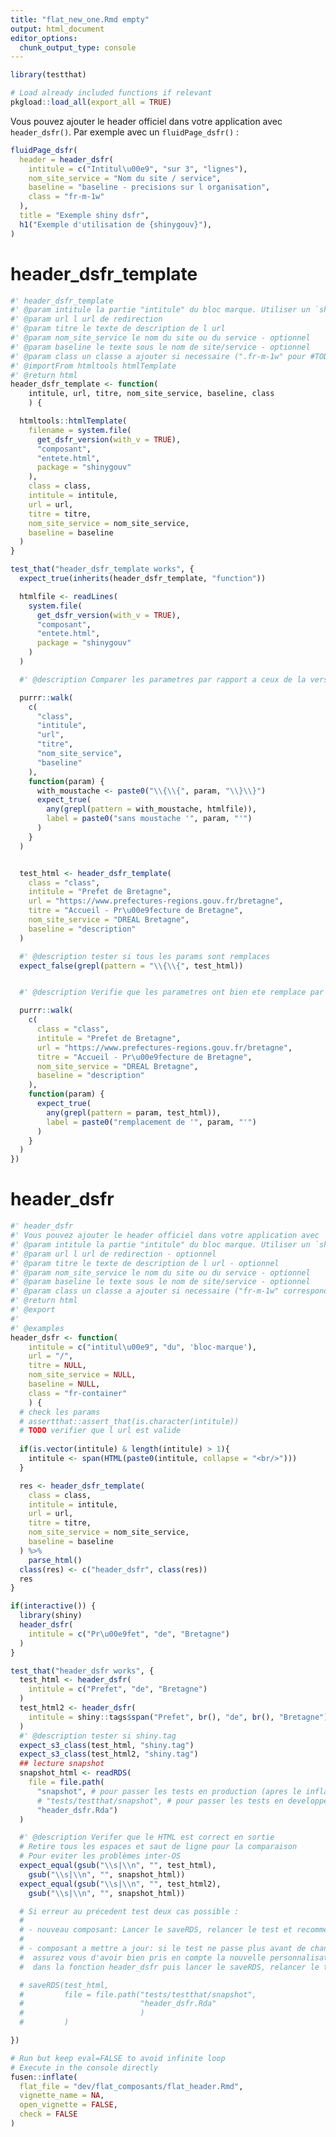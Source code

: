 ```yaml
---
title: "flat_new_one.Rmd empty"
output: html_document
editor_options:
  chunk_output_type: console
---
```



```r
library(testthat)
```

```r
# Load already included functions if relevant
pkgload::load_all(export_all = TRUE)
```

Vous pouvez ajouter le header officiel dans votre application avec `header_dsfr()`. Par exemple avec un `fluidPage_dsfr()` :

```r
fluidPage_dsfr(
  header = header_dsfr(
    intitule = c("Intitul\u00e9", "sur 3", "lignes"),
    nom_site_service = "Nom du site / service",
    baseline = "baseline - precisions sur l organisation",
    class = "fr-m-1w"
  ),
  title = "Exemple shiny dsfr",
  h1("Exemple d'utilisation de {shinygouv}"),
)
```


# header_dsfr_template

```r
#' header_dsfr_template
#' @param intitule la partie "intitule" du bloc marque. Utiliser un `shiny::tags$span()`pour mettre l'intitulé sur plusieurs lignes
#' @param url l url de redirection
#' @param titre le texte de description de l url
#' @param nom_site_service le nom du site ou du service - optionnel
#' @param baseline le texte sous le nom de site/service - optionnel
#' @param class un classe a ajouter si necessaire (".fr-m-1w" pour #TODO) - optionnel
#' @importFrom htmltools htmlTemplate
#' @return html
header_dsfr_template <- function(
    intitule, url, titre, nom_site_service, baseline, class
    ) {

  htmltools::htmlTemplate(
    filename = system.file(
      get_dsfr_version(with_v = TRUE),
      "composant",
      "entete.html",
      package = "shinygouv"
    ),
    class = class,
    intitule = intitule,
    url = url,
    titre = titre,
    nom_site_service = nom_site_service,
    baseline = baseline
  )
}
```


```r
test_that("header_dsfr_template works", {
  expect_true(inherits(header_dsfr_template, "function"))

  htmlfile <- readLines(
    system.file(
      get_dsfr_version(with_v = TRUE),
      "composant",
      "entete.html",
      package = "shinygouv"
    )
  )

  #' @description Comparer les parametres par rapport a ceux de la version precedente

  purrr::walk(
    c(
      "class",
      "intitule",
      "url",
      "titre",
      "nom_site_service",
      "baseline"
    ),
    function(param) {
      with_moustache <- paste0("\\{\\{", param, "\\}\\}")
      expect_true(
        any(grepl(pattern = with_moustache, htmlfile)),
        label = paste0("sans moustache '", param, "'")
      )
    }
  )


  test_html <- header_dsfr_template(
    class = "class",
    intitule = "Prefet de Bretagne",
    url = "https://www.prefectures-regions.gouv.fr/bretagne",
    titre = "Accueil - Pr\u00e9fecture de Bretagne",
    nom_site_service = "DREAL Bretagne",
    baseline = "description"
  )

  #' @description tester si tous les params sont remplaces
  expect_false(grepl(pattern = "\\{\\{", test_html))


  #' @description Verifie que les parametres ont bien ete remplace par leurs valeurs

  purrr::walk(
    c(
      class = "class",
      intitule = "Prefet de Bretagne",
      url = "https://www.prefectures-regions.gouv.fr/bretagne",
      titre = "Accueil - Pr\u00e9fecture de Bretagne",
      nom_site_service = "DREAL Bretagne",
      baseline = "description"
    ),
    function(param) {
      expect_true(
        any(grepl(pattern = param, test_html)),
        label = paste0("remplacement de '", param, "'")
      )
    }
  )
})
```


# header_dsfr

```r
#' header_dsfr
#' Vous pouvez ajouter le header officiel dans votre application avec `header_dsfr()`. 
#' @param intitule la partie "intitule" du bloc marque. Utiliser un `shiny::tags$span()`pour mettre l'intitulé sur plusieurs lignes ou un vecteur. 
#' @param url l url de redirection - optionnel
#' @param titre le texte de description de l url - optionnel
#' @param nom_site_service le nom du site ou du service - optionnel
#' @param baseline le texte sous le nom de site/service - optionnel
#' @param class un classe a ajouter si necessaire ("fr-m-1w" correspond a une margin de 1w sur tous les cotés) - optionnel, par defaut "fr-container" (centré) (voir le Systeme de design de l'Etat "fondamentaux-techniques/espacements")
#' @return html
#' @export
#'
#' @examples
header_dsfr <- function(
    intitule = c("intitul\u00e9", "du", 'bloc-marque'),
    url = "/",
    titre = NULL,
    nom_site_service = NULL,
    baseline = NULL,
    class = "fr-container"
    ) {
  # check les params
  # assertthat::assert_that(is.character(intitule))
  # TODO verifier que l url est valide
  
  if(is.vector(intitule) & length(intitule) > 1){
    intitule <- span(HTML(paste0(intitule, collapse = "<br/>")))
  }

  res <- header_dsfr_template(
    class = class,
    intitule = intitule,
    url = url,
    titre = titre,
    nom_site_service = nom_site_service,
    baseline = baseline
  ) %>%
    parse_html()
  class(res) <- c("header_dsfr", class(res))
  res
}
```

```r
if(interactive()) {
  library(shiny)
  header_dsfr(
    intitule = c("Pr\u00e9fet", "de", "Bretagne")
  )
}
```

```r
test_that("header_dsfr works", {
  test_html <- header_dsfr(
    intitule = c("Prefet", "de", "Bretagne")
  )
  test_html2 <- header_dsfr(
    intitule = shiny::tags$span("Prefet", br(), "de", br(), "Bretagne")
  )
  #' @description tester si shiny.tag
  expect_s3_class(test_html, "shiny.tag")
  expect_s3_class(test_html2, "shiny.tag")
  ## lecture snapshot
  snapshot_html <- readRDS(
    file = file.path(
      "snapshot", # pour passer les tests en production (apres le inflate),
      # "tests/testthat/snapshot", # pour passer les tests en developpement (avant le inflate),
      "header_dsfr.Rda")
  )

  #' @description Verifer que le HTML est correct en sortie
  # Retire tous les espaces et saut de ligne pour la comparaison
  # Pour eviter les problèmes inter-OS
  expect_equal(gsub("\\s|\\n", "", test_html),
    gsub("\\s|\\n", "", snapshot_html))
  expect_equal(gsub("\\s|\\n", "", test_html2),
    gsub("\\s|\\n", "", snapshot_html))

  # Si erreur au précedent test deux cas possible :
  #
  # - nouveau composant: Lancer le saveRDS, relancer le test et recommenter le saveRDS
  #
  # - composant a mettre a jour: si le test ne passe plus avant de changer le snapshot,
  #  assurez vous d'avoir bien pris en compte la nouvelle personnalisation
  #  dans la fonction header_dsfr puis lancer le saveRDS, relancer le test et recommenter le saveRDS

  # saveRDS(test_html,
  #         file = file.path("tests/testthat/snapshot",
  #                          "header_dsfr.Rda"
  #                          )
  #         )

})
```


```r
# Run but keep eval=FALSE to avoid infinite loop
# Execute in the console directly
fusen::inflate(
  flat_file = "dev/flat_composants/flat_header.Rmd",
  vignette_name = NA,
  open_vignette = FALSE,
  check = FALSE
)
```

